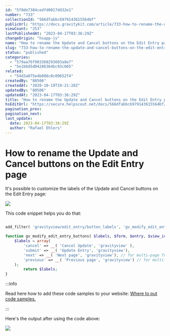 ```yaml
---
id: "5f8de7384cedfd0017dd32e1"
number: "733"
collectionId: "566dfabbc6979143615564bf"
publicUrl: "https://docs.gravitykit.com/article/733-how-to-rename-the-update-and-cancel-buttons-on-the-edit-entry-page"
viewCount: "253"
lastPublishedAt: "2023-04-17T03:36:29Z"
changeOrigin: "hsapp-js"
name: "How to rename the Update and Cancel buttons on the Edit Entry page"
slug: "733-how-to-rename-the-update-and-cancel-buttons-on-the-edit-entry-page"
status: "published"
categories: 
  - "579aa76f903360293603a8e7"
  - "5e1b6d5d04286364bc93c665"
related: 
  - "54d3a075e4b086c0c09652f4"
createdBy: "80506"
createdAt: "2020-10-19T19:21:28Z"
updatedBy: "80506"
updatedAt: "2023-04-17T03:36:29Z"
title: "How to rename the Update and Cancel buttons on the Edit Entry page"
hsEditUrl: "https://secure.helpscout.net/docs/566dfabbc6979143615564bf/article/5f8de7384cedfd0017dd32e1"
pagination_prev: 
pagination_next: 
last_update:
  date: 2023-04-17T03:36:29Z
  author: "Rafael Ehlers"
---
```


# How to rename the Update and Cancel buttons on the Edit Entry page

It's possible to customize the labels of the Update and Cancel buttons on the Edit Entry page:

![](https://s3.amazonaws.com/helpscout.net/docs/assets/54c58489e4b051242988532c/images/5f8de77ccff47e001a58fe1b/file-WY7PS5nrUB.png)

This code snippet helps you do that:

```php

add_filter( 'gravityview/edit_entry/button_labels', 'gv_modify_edit_entry_buttons', 10, 4 );

function gv_modify_edit_entry_buttons( $labels, $form, $entry, $view_id ){
	$labels = array(
		'cancel' => __( 'Cancel Update', 'gravityview' ),
		'submit' => __( 'Update Entry', 'gravityview'),
		'next' => __( 'Next page', 'gravityview'), // for multi-page forms
		'previous' => __( 'Previous page', 'gravityview') // for multi-page forms
	);
		return $labels;
}
```


:::info

Read here how to add these code samples to your website: [Where to put code samples.](https://docs.gravitykit.com/article/210-where-to-put-code-samples)

:::

  Here's the output after using the code above:

![](https://s3.amazonaws.com/helpscout.net/docs/assets/54c58489e4b051242988532c/images/5f8de88fc9e77c001621937f/file-WT5PjZY9rt.png)